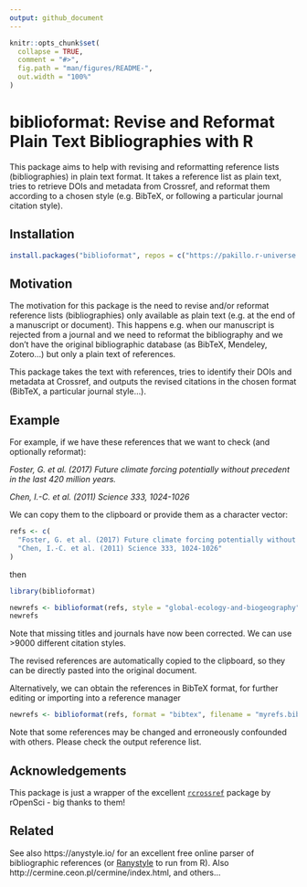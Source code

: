 ```yaml
---
output: github_document
---
```


```r
knitr::opts_chunk$set(
  collapse = TRUE,
  comment = "#>",
  fig.path = "man/figures/README-",
  out.width = "100%"
)
```

# biblioformat: Revise and Reformat Plain Text Bibliographies with R

This package aims to help with revising and reformatting reference lists (bibliographies) in plain text format. It takes a reference list as plain text, tries to retrieve DOIs and metadata from Crossref, and reformat them according to a chosen style (e.g. BibTeX, or following a particular journal citation style).

## Installation

``` r
install.packages("biblioformat", repos = c("https://pakillo.r-universe.dev", "https://cloud.r-project.org"))
```

## Motivation

The motivation for this package is the need to revise and/or reformat reference lists (bibliographies) only available as plain text (e.g. at the end of a manuscript or document). This happens e.g. when our manuscript is rejected from a journal and we need to reformat the bibliography and we don't have the original bibliographic database (as BibTeX, Mendeley, Zotero...) but only a plain text of references. 

This package takes the text with references, tries to identify their DOIs and metadata at Crossref, and outputs the revised citations in the chosen format (BibTeX, a particular journal style...).


## Example

For example, if we have these references that we want to check (and optionally reformat):

*Foster, G. et al. (2017) Future climate forcing potentially without precedent in the last 420 million years.*

*Chen, I.-C. et al. (2011) Science 333, 1024-1026* 

We can copy them to the clipboard or provide them as a character vector:

```r
refs <- c(
  "Foster, G. et al. (2017) Future climate forcing potentially without precedent in the last 420 million years.",
  "Chen, I.-C. et al. (2011) Science 333, 1024-1026"
)
```


then 

```r
library(biblioformat)

newrefs <- biblioformat(refs, style = "global-ecology-and-biogeography")
newrefs
```

Note that missing titles and journals have now been corrected. We can use >9000 different citation styles.

The revised references are automatically copied to the clipboard, so they can be directly pasted into the original document. 

Alternatively, we can obtain the references in BibTeX format, for further editing or importing into a reference manager

```r
newrefs <- biblioformat(refs, format = "bibtex", filename = "myrefs.bib")
```


Note that some references may be changed and erroneously confounded with others. Please check the output reference list.


## Acknowledgements

This package is just a wrapper of the excellent [`rcrossref`](https://github.com/ropensci/rcrossref) package by rOpenSci - big thanks to them! 


## Related

See also https://anystyle.io/ for an excellent free online parser of bibliographic references (or [Ranystyle](https://agoutsmedt.github.io/Ranystyle/) to run from R). Also http://cermine.ceon.pl/cermine/index.html, and others...




